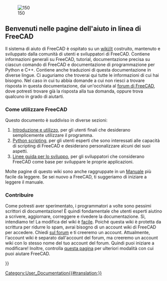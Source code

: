<languages/>
{{docnav/it
|
|[[About_FreeCAD/it|Informazioni su FreeCAD]]
}}

[[Image:Crystal_Clear_app_tutorials.png|right|150]]

<span id="Welcome_to_the_FreeCAD_on-line_help"></span>
==Benvenuti nelle pagine dell'aiuto in linea di FreeCAD==

Il sistema di aiuto di FreeCAD è ospitato su un [https://wiki.freecad.org wiki/it] costruito, mantenuto e sviluppato dalla comunità di utenti e sviluppatori di FreeCAD. Contiene informazioni generali su FreeCAD, tutorial, documentazione precisa su ciascun comando di FreeCAD e documentazione di programmazione per Python e C++. Contiene anche traduzioni di questa documentazione in diverse lingue. Ci auguriamo che troverai qui tutte le informazioni di cui hai bisogno. Nel caso in cui tu abbia domande a cui non riesci a trovare risposta in questa documentazione, dai un'occhiata al [https://forum.freecad.org/index.php forum di FreeCAD], dove potresti trovare già la risposta alla tua domanda, oppure trova qualcuno in grado di aiutarti.

<span id="How_to_use"></span>
=== Come utilizzare FreeCAD ===

Questo documento è suddiviso in diverse sezioni:
# [[User_hub/it|Introduzione e utilizzo]], per gli utenti finali che desiderano semplicemente utilizzare il programma.
# [[Power_users hub/it|Python scripting]], per gli utenti esperti che sono interessati alle capacità di scripting di FreeCAD e desiderano personalizzare alcuni dei suoi aspetti.
# [[Developer_hub/it|Linee guida per lo sviluppo]], per gli sviluppatori che considerano FreeCAD come base per sviluppare le proprie applicazioni.

Molte pagine di questo wiki sono anche raggruppate in un [[Manual/it|Manuale]] più facile da leggere. Se sei nuovo a FreeCAD, ti suggeriamo di iniziare a leggere il manuale.

<span id="Contribute"></span>
=== Contribuire ===

Come potresti aver sperimentato, i programmatori a volte sono pessimi scrittori di documentazione! È quindi fondamentale che utenti esperti aiutino a scrivere, aggiornare, correggere e rivedere la documentazione. Sì, intendiamo te! La modifica del wiki è [https://www.mediawiki.org/wiki/Help:Formatting/it facile]. Poiché questa wiki è protetta da scrittura per ridurre lo spam, avrai bisogno di un account wiki di FreeCAD per accedere. Chiedi [https://forum.freecad.org/viewtopic.php?t=6830 sul forum] e ti creeremo un account. Attualmente, l'account wiki è separato dall'account del forum, ma creeremo un account wiki con lo stesso nome del tuo account del forum. Quindi puoi iniziare a modificare! Inoltre, controlla [https://wiki.freecad.org/wiki/index.php?title=Help_FreeCAD/it questa pagina] per ulteriori modalità con cui puoi aiutare FreeCAD.

{{docnav/it
|
|[[About_FreeCAD/it|Informazioni su FreeCAD]]
}}

{{Userdocnavi{{#translation:}}}}
[[Category:User_Documentation{{#translation:}}]]
